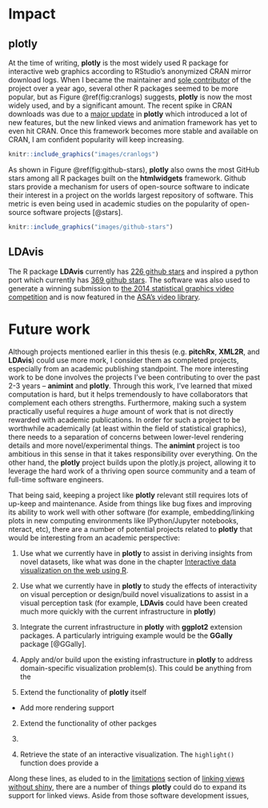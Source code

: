 \chapter{Impact and Future Work}

# Impact

## plotly

At the time of writing, **plotly** is the most widely used R package for interactive web graphics according to RStudio's anonymized CRAN mirror download logs. When I became the maintainer and [sole contributor](https://github.com/ropensci/plotly/graphs/contributors) of the project over a year ago, several other R packages seemed to be more popular, but as Figure \@ref(fig:cranlogs) suggests, **plotly** is now the most widely used, and by a significant amount. The recent spike in CRAN downloads was due to a [major update](http://moderndata.plot.ly/upgrading-to-plotly-4-0-and-above/) in **plotly** which introduced a lot of new features, but the new linked views and animation framework has yet to even hit CRAN. Once this framework becomes more stable and available on CRAN, I am confident popularity will keep increasing.

```r
knitr::include_graphics("images/cranlogs")
```

As shown in Figure \@ref(fig:github-stars), **plotly** also owns the most GitHub stars among all R packages built on the **htmlwidgets** framework. Github stars provide a mechanism for users of open-source software to indicate their interest in a project on the worlds largest repository of software. This metric is even being used in academic studies on the popularity of open-source software projects [@stars].

```r
knitr::include_graphics("images/github-stars")
```

## LDAvis

The R package **LDAvis** currently has [226 github stars](https://web.archive.org/web/20161122210119/https://github.com/cpsievert/LDAvis) and inspired a python port which currently has [369 github stars](https://web.archive.org/web/20161122210642/https://github.com/bmabey/pyLDAvis). The software was also used to generate a winning submission to [the 2014 statistical graphics video competition](http://web.archive.org/web/20140215133100/http://streaming.stat.iastate.edu/~dicook/video-competition/) and is now featured in the [ASA's video library](http://stat-graphics.org/movies/).

# Future work

Although projects mentioned earlier in this thesis (e.g. **pitchRx**, **XML2R**, and **LDAvis**) could use more mork, I consider them as completed projects, especially from an academic publishing standpoint. The more interesting work to be done involves the projects I've been contributing to over the past 2-3 years -- **animint** and **plotly**. Through this work, I've learned that mixed computation is hard, but it helps tremendously to have collaborators that complement each others strengths. Furthermore, making such a system practically useful requires a _huge_ amount of work that is not directly rewarded with academic publications. In order for such a project to be worthwhile academically (at least within the field of statistical graphics), there needs to a separation of concerns between lower-level rendering details and more novel/experimental things. The **animint** project is too ambitious in this sense in that it takes responsibility over everything. On the other hand, the **plotly** project builds upon the plotly.js project, allowing it to leverage the hard work of a thriving open source community and a team of full-time software engineers.

That being said, keeping a project like **plotly** relevant still requires lots of up-keep and maintenance. Aside from things like bug fixes and improving its ability to work well with other software (for example, embedding/linking plots in new computing environments like IPython/Jupyter notebooks, nteract, etc), there are a number of potential projects related to **plotly** that would be interesting from an academic perspective:

1. Use what we currently have in **plotly** to assist in deriving insights from novel datasets, like what was done in the chapter [Interactive data visualization on the web using R](#interactive-data-visualization-on-the-web-using-R). 

2. Use what we currently have in **plotly** to study the effects of interactivity on visual perception or design/build novel visualizations to assist in a visual perception task (for example, **LDAvis** could have been created much more quickly with the current infrastructure in **plotly**)

3. Integrate the current infrastructure in **plotly** with **ggplot2** extension packages. A particularly intriguing example would be the **GGally** package [@GGally]. 

1. Apply and/or build upon the existing infrastructure in **plotly** to address domain-specific visualization problem(s). This could be anything from the 


1. Extend the functionality of **plotly** itself 
  * Add more rendering support 

2. Extend the functionality of other packges

3. 

4. Retrieve the state of an interactive visualization. The `highlight()` function does provide a 

Along these lines, as eluded to in the [limitations](#limitations) section of [linking views without shiny](#linking-views-without-shiny), there are a number of things **plotly** could do to expand its support for linked views. Aside from those software development issues, 
